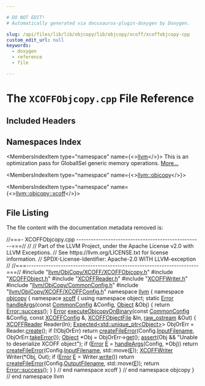 ```yaml
---

# DO NOT EDIT!
# Automatically generated via docusaurus-plugin-doxygen by Doxygen.

slug: /api/files/lib/lib/objcopy/lib/objcopy/xcoff/xcoffobjcopy-cpp
custom_edit_url: null
keywords:
  - doxygen
  - reference
  - file

---
```





# The `XCOFFObjcopy.cpp` File Reference

<DoxygenPage pluginConfig={pluginConfig}>



## Included Headers

<IncludesList>
<IncludesListItem
  filePath="llvm/ObjCopy/XCOFF/XCOFFObjcopy.h"
  permalink="/docs/api/files/include/include/llvm/include/llvm/objcopy/include/llvm/objcopy/xcoff/xcoffobjcopy-h"
  isLocal="true" />
<IncludesListItem
  filePath="XCOFFObject.h"
  permalink="/docs/api/files/lib/lib/objcopy/lib/objcopy/xcoff/xcoffobject-h"
  isLocal="true" />
<IncludesListItem
  filePath="XCOFFReader.h"
  permalink="/docs/api/files/lib/lib/objcopy/lib/objcopy/xcoff/xcoffreader-h"
  isLocal="true" />
<IncludesListItem
  filePath="XCOFFWriter.h"
  permalink="/docs/api/files/lib/lib/objcopy/lib/objcopy/xcoff/xcoffwriter-h"
  isLocal="true" />
<IncludesListItem
  filePath="llvm/ObjCopy/CommonConfig.h"
  permalink="/docs/api/files/include/include/llvm/include/llvm/objcopy/commonconfig-h"
  isLocal="true" />
<IncludesListItem
  filePath="llvm/ObjCopy/XCOFF/XCOFFConfig.h"
  permalink="/docs/api/files/include/include/llvm/include/llvm/objcopy/include/llvm/objcopy/xcoff/xcoffconfig-h"
  isLocal="true" />
</IncludesList>

## Namespaces Index

<MembersIndex>

<MembersIndexItem
  type="namespace"
  name={<><a href="/docs/api/namespaces/llvm">llvm</a></>}>
This is an optimization pass for GlobalISel generic memory operations. <a href="/docs/api/namespaces/llvm/#details">More...</a>
</MembersIndexItem>

<MembersIndexItem
  type="namespace"
  name={<><a href="/docs/api/namespaces/llvm/objcopy">llvm::objcopy</a></>}>
</MembersIndexItem>

<MembersIndexItem
  type="namespace"
  name={<><a href="/docs/api/namespaces/llvm/objcopy/xcoff">llvm::objcopy::xcoff</a></>}>
</MembersIndexItem>

</MembersIndex>


## File Listing

The file content with the documentation metadata removed is:

<ProgramListing>

<Link id="l00001" /><CodeLine lineNumber="1"><span class="doxyHighlightComment">//===- XCOFFObjcopy.cpp ---------------------------------------------------===//</span></CodeLine>
<Link id="l00002" /><CodeLine lineNumber="2"><span class="doxyHighlightComment">//</span></CodeLine>
<Link id="l00003" /><CodeLine lineNumber="3"><span class="doxyHighlightComment">// Part of the LLVM Project, under the Apache License v2.0 with LLVM Exceptions.</span></CodeLine>
<Link id="l00004" /><CodeLine lineNumber="4"><span class="doxyHighlightComment">// See https://llvm.org/LICENSE.txt for license information.</span></CodeLine>
<Link id="l00005" /><CodeLine lineNumber="5"><span class="doxyHighlightComment">// SPDX-License-Identifier: Apache-2.0 WITH LLVM-exception</span></CodeLine>
<Link id="l00006" /><CodeLine lineNumber="6"><span class="doxyHighlightComment">//</span></CodeLine>
<Link id="l00007" /><CodeLine lineNumber="7"><span class="doxyHighlightComment">//===----------------------------------------------------------------------===//</span></CodeLine>
<Link id="l00008" /><CodeLine lineNumber="8"></CodeLine>
<Link id="l00009" /><CodeLine lineNumber="9"><span class="doxyHighlightPreprocessor">#include &quot;<a href="/docs/api/files/include/include/llvm/include/llvm/objcopy/include/llvm/objcopy/xcoff/xcoffobjcopy-h">llvm/ObjCopy/XCOFF/XCOFFObjcopy.h</a>&quot;</span></CodeLine>
<Link id="l00010" /><CodeLine lineNumber="10"><span class="doxyHighlightPreprocessor">#include &quot;<a href="/docs/api/files/lib/lib/objcopy/lib/objcopy/xcoff/xcoffobject-h">XCOFFObject.h</a>&quot;</span></CodeLine>
<Link id="l00011" /><CodeLine lineNumber="11"><span class="doxyHighlightPreprocessor">#include &quot;<a href="/docs/api/files/lib/lib/objcopy/lib/objcopy/xcoff/xcoffreader-h">XCOFFReader.h</a>&quot;</span></CodeLine>
<Link id="l00012" /><CodeLine lineNumber="12"><span class="doxyHighlightPreprocessor">#include &quot;<a href="/docs/api/files/lib/lib/objcopy/lib/objcopy/xcoff/xcoffwriter-h">XCOFFWriter.h</a>&quot;</span></CodeLine>
<Link id="l00013" /><CodeLine lineNumber="13"><span class="doxyHighlightPreprocessor">#include &quot;<a href="/docs/api/files/include/include/llvm/include/llvm/objcopy/commonconfig-h">llvm/ObjCopy/CommonConfig.h</a>&quot;</span></CodeLine>
<Link id="l00014" /><CodeLine lineNumber="14"><span class="doxyHighlightPreprocessor">#include &quot;<a href="/docs/api/files/include/include/llvm/include/llvm/objcopy/include/llvm/objcopy/xcoff/xcoffconfig-h">llvm/ObjCopy/XCOFF/XCOFFConfig.h</a>&quot;</span></CodeLine>
<Link id="l00015" /><CodeLine lineNumber="15"></CodeLine>
<Link id="l00016" /><CodeLine lineNumber="16"><span class="doxyHighlightKeyword">namespace </span><span class="doxyHighlight"><a href="/docs/api/namespaces/llvm">llvm</a> &#123;</span></CodeLine>
<Link id="l00017" /><CodeLine lineNumber="17"><span class="doxyHighlightKeyword">namespace </span><span class="doxyHighlight"><a href="/docs/api/namespaces/llvm/objcopy">objcopy</a> &#123;</span></CodeLine>
<Link id="l00018" /><CodeLine lineNumber="18"><span class="doxyHighlightKeyword">namespace </span><span class="doxyHighlight"><a href="/docs/api/namespaces/llvm/objcopy/xcoff">xcoff</a> &#123;</span></CodeLine>
<Link id="l00019" /><CodeLine lineNumber="19"></CodeLine>
<Link id="l00020" /><CodeLine lineNumber="20"><span class="doxyHighlightKeyword">using namespace </span><span class="doxyHighlight">object;</span></CodeLine>
<Link id="l00021" /><CodeLine lineNumber="21"></CodeLine>
<Link id="l00022" /><CodeLine lineNumber="22" lineLink="/docs/api/namespaces/llvm/objcopy/xcoff/#a7f486f006d0505392ba90851b51d3c99"><span class="doxyHighlightKeyword">static</span><span class="doxyHighlight"> <a href="/docs/api/classes/llvm/error">Error</a> <a href="/docs/api/namespaces/llvm/objcopy/xcoff/#a7f486f006d0505392ba90851b51d3c99">handleArgs</a>(</span><span class="doxyHighlightKeyword">const</span><span class="doxyHighlight"> <a href="/docs/api/structs/llvm/objcopy/commonconfig">CommonConfig</a> &amp;Config, <a href="/docs/api/structs/llvm/objcopy/xcoff/object">Object</a> &amp;Obj) &#123;</span></CodeLine>
<Link id="l00023" /><CodeLine lineNumber="23"><span class="doxyHighlight">  </span><span class="doxyHighlightKeywordFlow">return</span><span class="doxyHighlight"> <a href="/docs/api/classes/llvm/error/#a4dfd0813c3d0e0a30439b5a3e9196b59">Error::success</a>();</span></CodeLine>
<Link id="l00024" /><CodeLine lineNumber="24"><span class="doxyHighlight">&#125;</span></CodeLine>
<Link id="l00025" /><CodeLine lineNumber="25"></CodeLine>
<Link id="l00026" /><CodeLine lineNumber="26" lineLink="/docs/api/namespaces/llvm/objcopy/xcoff/#a7de8195508237e49f93b19619c37707b"><span class="doxyHighlight"><a href="/docs/api/classes/llvm/error">Error</a> <a href="/docs/api/namespaces/llvm/objcopy/xcoff/#a7de8195508237e49f93b19619c37707b">executeObjcopyOnBinary</a>(</span><span class="doxyHighlightKeyword">const</span><span class="doxyHighlight"> <a href="/docs/api/structs/llvm/objcopy/commonconfig">CommonConfig</a> &amp;Config, </span><span class="doxyHighlightKeyword">const</span><span class="doxyHighlight"> <a href="/docs/api/structs/llvm/objcopy/xcoffconfig">XCOFFConfig</a> &amp;,</span></CodeLine>
<Link id="l00027" /><CodeLine lineNumber="27"><span class="doxyHighlight">                             <a href="/docs/api/classes/llvm/object/xcoffobjectfile">XCOFFObjectFile</a> &amp;In, <a href="/docs/api/classes/llvm/raw-ostream">raw&#95;ostream</a> &amp;Out) &#123;</span></CodeLine>
<Link id="l00028" /><CodeLine lineNumber="28"><span class="doxyHighlight">  <a href="/docs/api/classes/llvm/objcopy/xcoff/xcoffreader">XCOFFReader</a> Reader(In);</span></CodeLine>
<Link id="l00029" /><CodeLine lineNumber="29"><span class="doxyHighlight">  <a href="/docs/api/classes/llvm/expected">Expected&lt;std::unique&#95;ptr&lt;Object&gt;</a>&gt; ObjOrErr = Reader.<a href="/docs/api/classes/llvm/objcopy/xcoff/xcoffreader/#af6168ad8d1a5cf429ed2b8b054618574">create</a>();</span></CodeLine>
<Link id="l00030" /><CodeLine lineNumber="30"><span class="doxyHighlight">  </span><span class="doxyHighlightKeywordFlow">if</span><span class="doxyHighlight"> (!ObjOrErr)</span></CodeLine>
<Link id="l00031" /><CodeLine lineNumber="31"><span class="doxyHighlight">    </span><span class="doxyHighlightKeywordFlow">return</span><span class="doxyHighlight"> <a href="/docs/api/namespaces/llvm/#a0f4ffaa2f15fc8f612a233e3b45510c0">createFileError</a>(Config.<a href="/docs/api/structs/llvm/objcopy/commonconfig/#a24e1ca7d92cbc2a42152ac37dbc0e7ad">InputFilename</a>, ObjOrErr.<a href="/docs/api/classes/llvm/expected/#a94789df4ebd03dc008e8adebaa66ac1f">takeError</a>());</span></CodeLine>
<Link id="l00032" /><CodeLine lineNumber="32"><span class="doxyHighlight">  <a href="/docs/api/structs/llvm/objcopy/xcoff/object">Object</a> &#42;Obj = ObjOrErr-&gt;<a href="/docs/api/classes/llvm/expected/#ad26ecbb6920f4ea55f5ed4f64e52342d">get</a>();</span></CodeLine>
<Link id="l00033" /><CodeLine lineNumber="33"><span class="doxyHighlight">  <a href="/docs/api/files/lib/lib/target/lib/target/amdgpu/silowercontrolflow-cpp/#a4868c5d81c5ccc98c47aeab6244346a0">assert</a>(Obj &amp;&amp; </span><span class="doxyHighlightStringLiteral">&quot;Unable to deserialize XCOFF object&quot;</span><span class="doxyHighlight">);</span></CodeLine>
<Link id="l00034" /><CodeLine lineNumber="34"><span class="doxyHighlight">  </span><span class="doxyHighlightKeywordFlow">if</span><span class="doxyHighlight"> (<a href="/docs/api/classes/llvm/error">Error</a> <a href="/docs/api/files/lib/lib/ir/builtingcs-cpp/#abb2b3a60ccc38a28239e19a1646e0c8a">E</a> = <a href="/docs/api/namespaces/llvm/objcopy/xcoff/#a7f486f006d0505392ba90851b51d3c99">handleArgs</a>(Config, &#42;Obj))</span></CodeLine>
<Link id="l00035" /><CodeLine lineNumber="35"><span class="doxyHighlight">    </span><span class="doxyHighlightKeywordFlow">return</span><span class="doxyHighlight"> <a href="/docs/api/namespaces/llvm/#a0f4ffaa2f15fc8f612a233e3b45510c0">createFileError</a>(Config.<a href="/docs/api/structs/llvm/objcopy/commonconfig/#a24e1ca7d92cbc2a42152ac37dbc0e7ad">InputFilename</a>, std::move(<a href="/docs/api/files/lib/lib/ir/builtingcs-cpp/#abb2b3a60ccc38a28239e19a1646e0c8a">E</a>));</span></CodeLine>
<Link id="l00036" /><CodeLine lineNumber="36"><span class="doxyHighlight">  <a href="/docs/api/classes/llvm/objcopy/xcoff/xcoffwriter">XCOFFWriter</a> Writer(&#42;Obj, Out);</span></CodeLine>
<Link id="l00037" /><CodeLine lineNumber="37"><span class="doxyHighlight">  </span><span class="doxyHighlightKeywordFlow">if</span><span class="doxyHighlight"> (<a href="/docs/api/classes/llvm/error">Error</a> <a href="/docs/api/files/lib/lib/ir/builtingcs-cpp/#abb2b3a60ccc38a28239e19a1646e0c8a">E</a> = Writer.<a href="/docs/api/classes/llvm/objcopy/xcoff/xcoffwriter/#af3adedc8850f537a3ba8e71bba9d9934">write</a>())</span></CodeLine>
<Link id="l00038" /><CodeLine lineNumber="38"><span class="doxyHighlight">    </span><span class="doxyHighlightKeywordFlow">return</span><span class="doxyHighlight"> <a href="/docs/api/namespaces/llvm/#a0f4ffaa2f15fc8f612a233e3b45510c0">createFileError</a>(Config.<a href="/docs/api/structs/llvm/objcopy/commonconfig/#a8a04952cef062450e2bd671d5e4b3c0c">OutputFilename</a>, std::move(<a href="/docs/api/files/lib/lib/ir/builtingcs-cpp/#abb2b3a60ccc38a28239e19a1646e0c8a">E</a>));</span></CodeLine>
<Link id="l00039" /><CodeLine lineNumber="39"><span class="doxyHighlight">  </span><span class="doxyHighlightKeywordFlow">return</span><span class="doxyHighlight"> <a href="/docs/api/classes/llvm/error/#a4dfd0813c3d0e0a30439b5a3e9196b59">Error::success</a>();</span></CodeLine>
<Link id="l00040" /><CodeLine lineNumber="40"><span class="doxyHighlight">&#125;</span></CodeLine>
<Link id="l00041" /><CodeLine lineNumber="41"></CodeLine>
<Link id="l00042" /><CodeLine lineNumber="42"><span class="doxyHighlight">&#125; </span><span class="doxyHighlightComment">// end namespace xcoff</span></CodeLine>
<Link id="l00043" /><CodeLine lineNumber="43"><span class="doxyHighlight">&#125; </span><span class="doxyHighlightComment">// end namespace objcopy</span></CodeLine>
<Link id="l00044" /><CodeLine lineNumber="44"><span class="doxyHighlight">&#125; </span><span class="doxyHighlightComment">// end namespace llvm</span></CodeLine>

</ProgramListing>


</DoxygenPage>
